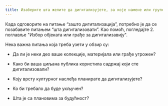 ```yaml
---
title: Изаберите шта желите да дигитализујете, за које намене или групе корисника
---
```

Када одговорите на питање “зашто дигитализација”, потребно је да се позабавите питањем “шта дигитализовати”. Као помоћ, погледајте 2. поглавље "Избор објеката или грађе за дигитализавију".

Нека важна питања која треба узети у обзир су:

- Да ли је неки део ваше колекције, материјала или грађе угрожен?

- Како би ваша циљана публика користила садржај који сте дигитализовали?

- Коју врсту културног наслеђа планирате да дигитализујете?

- Ко би требало да буде укључен?

- Шта је са плановима за будућност?
